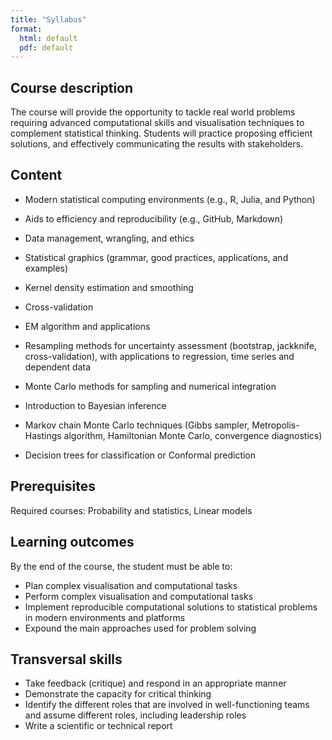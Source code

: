 ```yaml
---
title: "Syllabus"
format: 
  html: default
  pdf: default
---
```


## Course description

The course will provide the opportunity to tackle real world problems requiring advanced computational skills and visualisation techniques to complement statistical thinking. 
Students will practice proposing efficient solutions, and effectively communicating the results with stakeholders.

## Content

- Modern statistical computing environments (e.g., R, Julia, and Python)
- Aids to efficiency and reproducibility (e.g., GitHub, Markdown)
- Data management, wrangling, and ethics

- Statistical graphics (grammar, good practices, applications, and examples)
- Kernel density estimation and smoothing
- Cross-validation
- EM algorithm and applications
- Resampling methods for uncertainty assessment (bootstrap, jackknife, cross-validation), with applications to regression, time series and dependent data
- Monte Carlo methods for sampling and numerical integration
- Introduction to Bayesian inference
- Markov chain Monte Carlo techniques (Gibbs sampler, Metropolis-Hastings algorithm, Hamiltonian Monte Carlo, convergence diagnostics)
- Decision trees for classification or Conformal prediction


## Prerequisites

Required courses: Probability and statistics, Linear models

## Learning outcomes
By the end of the course, the student must be able to:

- Plan complex visualisation and computational tasks
- Perform complex visualisation and computational tasks
- Implement reproducible computational solutions to statistical problems in modern environments and platforms
- Expound the main approaches used for problem solving


##  Transversal skills
- Take feedback (critique) and respond in an appropriate manner
- Demonstrate the capacity for critical thinking
- Identify the different roles that are involved in well-functioning teams and assume different roles, including leadership roles
- Write a scientific or technical report
